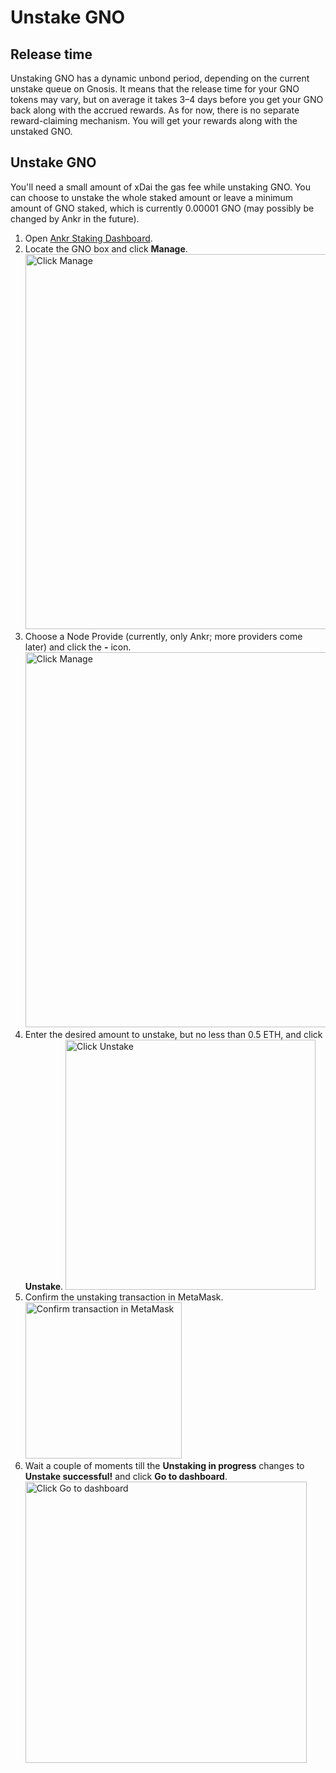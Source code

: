 
# Unstake GNO

## Release time
Unstaking GNO has a dynamic unbond period, depending on the current unstake queue on Gnosis.
It means that the release time for your GNO tokens may vary, but on average it takes 3–4 days before you get your GNO back along with the accrued rewards.
<Callout type="info">
    As for now, there is no separate reward-claiming mechanism. You will get your rewards along with the unstaked GNO.
</Callout>

## Unstake GNO
<Callout type="info">
    You'll need a small amount of xDai the gas fee while unstaking GNO.
    You can choose to unstake the whole staked amount or leave a minimum amount of GNO staked, which is currently 0.00001 GNO (may possibly be changed by Ankr in the future).
</Callout>

1. Open [Ankr Staking Dashboard](https://www.ankr.com/staking/dashboard/).
2. Locate the GNO box and click **Manage**.
   <img src="/docs/staking/delegated-staking/gnosis/click-manage.jpg" alt="Click Manage" className="responsive-pic" width="600" />
3. Choose a Node Provide (currently, only Ankr; more providers come later) and click the **-** icon.
   <img src="/docs/staking/delegated-staking/gnosis/click-minus-icon.jpg" alt="Click Manage" className="responsive-pic" width="600" />
4. Enter the desired amount to unstake, but no less than 0.5 ETH, and click **Unstake**.
   <img src="/docs/staking/delegated-staking/gnosis/enter-amount-click-unstake.jpg" alt="Click Unstake" className="responsive-pic" width="400" />
5. Confirm the unstaking transaction in MetaMask.
   <img src="/docs/staking/delegated-staking/gnosis/confirm-unstaking-transaction.jpg" alt="Confirm transaction in MetaMask" className="responsive-pic" width="250" />
6. Wait a couple of moments till the **Unstaking in progress** changes to **Unstake successful!** and click **Go to dashboard**.
   <img src="/docs/staking/delegated-staking/gnosis/unstake-in-progress-go-to-dashboard.jpg" alt="Click Go to dashboard" className="responsive-pic" width="450" />

